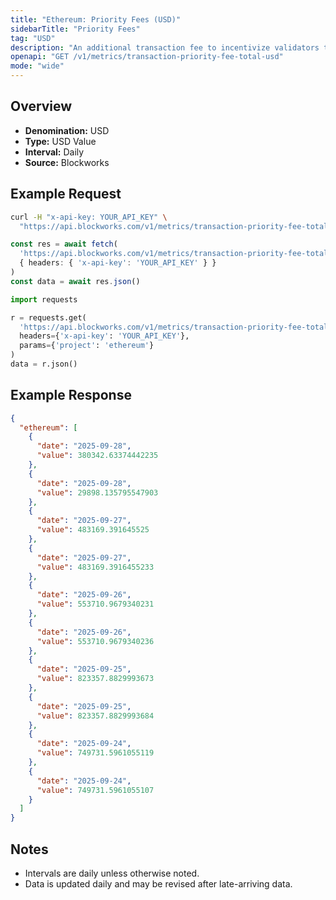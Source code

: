 ```yaml
---
title: "Ethereum: Priority Fees (USD)"
sidebarTitle: "Priority Fees"
tag: "USD"
description: "An additional transaction fee to incentivize validators to prioritize and execute transactions."
openapi: "GET /v1/metrics/transaction-priority-fee-total-usd"
mode: "wide"
---
```


## Overview

- **Denomination:** USD
- **Type:** USD Value
- **Interval:** Daily
- **Source:** Blockworks

## Example Request

<CodeGroup>

```bash cURL
curl -H "x-api-key: YOUR_API_KEY" \
  "https://api.blockworks.com/v1/metrics/transaction-priority-fee-total-usd?project=ethereum"
```

```typescript TypeScript
const res = await fetch(
  'https://api.blockworks.com/v1/metrics/transaction-priority-fee-total-usd?project=ethereum',
  { headers: { 'x-api-key': 'YOUR_API_KEY' } }
)
const data = await res.json()
```

```python Python
import requests

r = requests.get(
  'https://api.blockworks.com/v1/metrics/transaction-priority-fee-total-usd',
  headers={'x-api-key': 'YOUR_API_KEY'},
  params={'project': 'ethereum'}
)
data = r.json()
```

</CodeGroup>

## Example Response

```json
{
  "ethereum": [
    {
      "date": "2025-09-28",
      "value": 380342.63374442235
    },
    {
      "date": "2025-09-28",
      "value": 29898.135795547903
    },
    {
      "date": "2025-09-27",
      "value": 483169.391645525
    },
    {
      "date": "2025-09-27",
      "value": 483169.3916455233
    },
    {
      "date": "2025-09-26",
      "value": 553710.9679340231
    },
    {
      "date": "2025-09-26",
      "value": 553710.9679340236
    },
    {
      "date": "2025-09-25",
      "value": 823357.8829993673
    },
    {
      "date": "2025-09-25",
      "value": 823357.8829993684
    },
    {
      "date": "2025-09-24",
      "value": 749731.5961055119
    },
    {
      "date": "2025-09-24",
      "value": 749731.5961055107
    }
  ]
}
```

## Notes
- Intervals are daily unless otherwise noted.
- Data is updated daily and may be revised after late-arriving data.